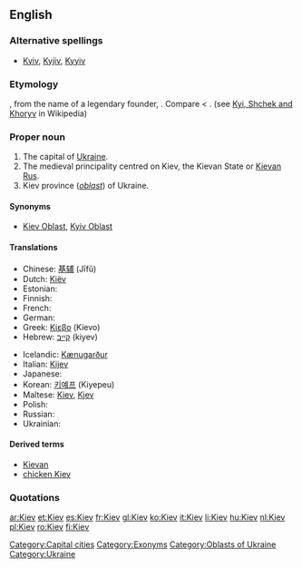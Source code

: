 ==English==

===Alternative spellings===
* [[Kyiv]], [[Kyjiv]], [[Kyyiv]]

===Etymology===
{{etyl|ru}} {{term|Киев|tr=Kíjev|lang=ru|sc=Cyrl}}, from the name of a legendary founder, {{term|Кий||tr=Kij|lang=ru|sc=Cyrl}}.  Compare {{etyl|uk|-}} {{term|Київ||tr=Kýïv|lang=uk|sc=Cyrl}} < {{term|Кий||tr=Kyj|lang=uk|sc=Cyrl}}. (see [[w:Kyi, Schek and Khoryv|Kyi, Shchek and Khoryv]] in Wikipedia)

===Proper noun===
{{wikipedia}}
{{en-proper noun}}

# The capital of [[Ukraine]].
# The medieval principality centred on Kiev, the Kievan State or [[Kievan Rus]].
# Kiev province (''[[oblast]]'') of Ukraine.

====Synonyms====
* {{sense|province}} [[Kiev Oblast]], [[Kyiv Oblast]]

====Translations====
{{trans-top|Ukrainian city}}
* Chinese: [[基辅]] (Jīfǔ)
* Dutch: [[Kiëv]]
* Estonian: {{t-|et|Kiiev}}
* Finnish: {{t+|fi|Kiova}}
* French: {{t+|fr|Kiev}}
* German: {{t+|de|Kiew|n}}
* Greek: [[Κίεβο]] (Kíevo) {{n}}
* Hebrew: [[קייב]] (kiyev)
{{trans-mid}}
* Icelandic: [[Kænugarður]] {{m}}
* Italian: [[Kijev]]
* Japanese: {{t+|ja|キエフ|tr=Kiefu|sc=Jpan}}
* Korean: [[키예프]] (Kiyepeu)
* Maltese: [[Kiev]], [[Kjev]]
* Polish: {{t+|pl|Kijów|m}}
* Russian: {{t-|ru|Киев|m|tr=Kíjev|sc=Cyrl}}
* Ukrainian: {{t+|uk|Київ|m|tr=Kýjiv|sc=Cyrl|xs=Ukrainian}}
{{trans-bottom}}

====Derived terms====
* [[Kievan]]
* [[chicken Kiev]]

===Quotations===
{{seeCites}}

[[Category:Capital cities]]
[[Category:Exonyms]]
[[Category:Oblasts of Ukraine]]
[[Category:Ukraine]]

[[ar:Kiev]]
[[et:Kiev]]
[[es:Kiev]]
[[fr:Kiev]]
[[gl:Kiev]]
[[ko:Kiev]]
[[it:Kiev]]
[[li:Kiev]]
[[hu:Kiev]]
[[nl:Kiev]]
[[pl:Kiev]]
[[ro:Kiev]]
[[fi:Kiev]]